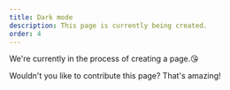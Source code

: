 ```yaml
---
title: Dark mode
description: This page is currently being created.
order: 4
---
```


We're currently in the process of creating a page.😘

Wouldn't you like to contribute this page? That's amazing!
